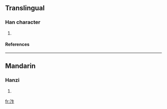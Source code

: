 ==Translingual==
===Han character===
{{Han char|rn=85|rad=水|as=05|sn=8|four=|canj=水人尸 (EOS)}}
# {{defn|Han|sort=水05}}
====References====
{{Han ref|kx=0616.020|dkj=17281|dj=1009.160|hdz=31587.080|uh=6CCE|ud=27854}}

----
==Mandarin==
===Hanzi===
{{cmn-hanzi|pin=[[zhuó]] ([[zhuo2]])|wg=cho<sup>2</sup>}}
# {{defn|Mandarin}}

[[fr:泎]]